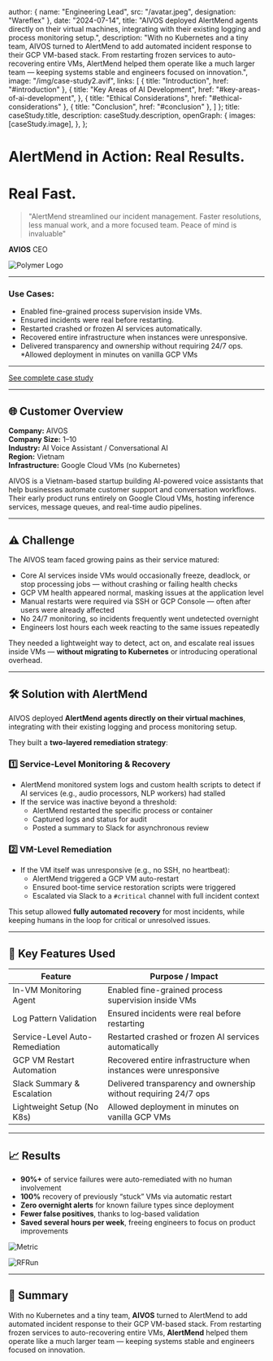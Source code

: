 
  author: { name: "Engineering Lead", src: "/avatar.jpeg", designation: "Wareflex" },
  date: "2024-07-14",
  title: "AIVOS deployed AlertMend agents directly on their virtual machines, integrating with their existing logging and process monitoring setup.",
  description: "With no Kubernetes and a tiny team, AIVOS turned to AlertMend to add automated incident response to their GCP VM-based stack. From restarting frozen services to auto-recovering entire VMs, AlertMend helped them operate like a much larger team — keeping systems stable and engineers focused on innovation.",
  image:
    "/img/case-study2.avif",
  links: [
    { title: "Introduction", href: "#introduction" },
    {
      title: "Key Areas of AI Development",
      href: "#key-areas-of-ai-development",
    },
    { title: "Ethical Considerations", href: "#ethical-considerations" },
    { title: "Conclusion", href: "#conclusion" },
  ]
};
  title: caseStudy.title,
  description: caseStudy.description,
  openGraph: {
    images: [caseStudy.image],
  },
};


# AlertMend in Action: Real Results.
# Real Fast.

> "AlertMend streamlined our incident management. Faster resolutions, less manual work, and a more focused team. Peace of mind is invaluable"

**AVIOS**
CEO

![Polymer Logo](/img/avios-logo.svg)

---

### Use Cases:

* Enabled fine-grained process supervision inside VMs.
* Ensured incidents were real before restarting.
* Restarted crashed or frozen AI services automatically.
* Recovered entire infrastructure when instances were unresponsive.
* Delivered transparency and ownership without requiring 24/7 ops.
*Allowed deployment in minutes on vanilla GCP VMs

---

[See complete case study](https://docs.google.com/document/d/1pg5nKmgesCoJ-uT-8cdxl0tPrJS28xpULC5MqcPZ5qc/edit?usp=sharing)

---
## 🌐 Customer Overview

**Company:** AIVOS  
**Company Size:** 1–10  
**Industry:** AI Voice Assistant / Conversational AI  
**Region:** Vietnam  
**Infrastructure:** Google Cloud VMs (no Kubernetes)

AIVOS is a Vietnam-based startup building AI-powered voice assistants that help businesses automate customer support and conversation workflows. Their early product runs entirely on Google Cloud VMs, hosting inference services, message queues, and real-time audio pipelines.

---

## ⚠️ Challenge

The AIVOS team faced growing pains as their service matured:
- Core AI services inside VMs would occasionally freeze, deadlock, or stop processing jobs — without crashing or failing health checks  
- GCP VM health appeared normal, masking issues at the application level  
- Manual restarts were required via SSH or GCP Console — often after users were already affected  
- No 24/7 monitoring, so incidents frequently went undetected overnight  
- Engineers lost hours each week reacting to the same issues repeatedly  

They needed a lightweight way to detect, act on, and escalate real issues inside VMs — **without migrating to Kubernetes** or introducing operational overhead.

---

## 🛠️ Solution with AlertMend

AIVOS deployed **AlertMend agents directly on their virtual machines**, integrating with their existing logging and process monitoring setup.

They built a **two-layered remediation strategy**:

### 1️⃣ Service-Level Monitoring & Recovery
- AlertMend monitored system logs and custom health scripts to detect if AI services (e.g., audio processors, NLP workers) had stalled  
- If the service was inactive beyond a threshold:  
  - AlertMend restarted the specific process or container  
  - Captured logs and status for audit  
  - Posted a summary to Slack for asynchronous review  

### 2️⃣ VM-Level Remediation
- If the VM itself was unresponsive (e.g., no SSH, no heartbeat):  
  - AlertMend triggered a GCP VM auto-restart  
  - Ensured boot-time service restoration scripts were triggered  
  - Escalated via Slack to a `#critical` channel with full incident context  

This setup allowed **fully automated recovery** for most incidents, while keeping humans in the loop for critical or unresolved issues.

---

## 🔧 Key Features Used

| Feature                        | Purpose / Impact                                              |
|-------------------------------|----------------------------------------------------------------|
| In-VM Monitoring Agent         | Enabled fine-grained process supervision inside VMs           |
| Log Pattern Validation         | Ensured incidents were real before restarting                 |
| Service-Level Auto-Remediation| Restarted crashed or frozen AI services automatically         |
| GCP VM Restart Automation      | Recovered entire infrastructure when instances were unresponsive |
| Slack Summary & Escalation     | Delivered transparency and ownership without requiring 24/7 ops |
| Lightweight Setup (No K8s)     | Allowed deployment in minutes on vanilla GCP VMs             |

---

## 📈 Results

- **90%+** of service failures were auto-remediated with no human involvement  
- **100%** recovery of previously “stuck” VMs via automatic restart  
- **Zero overnight alerts** for known failure types since deployment  
- **Fewer false positives**, thanks to log-based validation  
- **Saved several hours per week**, freeing engineers to focus on product improvements 

![Metric](/img/avios-metric.png)

![RFRun](/img/avios-rfrun.png)

---

## 🧾 Summary

With no Kubernetes and a tiny team, **AIVOS** turned to AlertMend to add automated incident response to their GCP VM-based stack. From restarting frozen services to auto-recovering entire VMs, **AlertMend** helped them operate like a much larger team — keeping systems stable and engineers focused on innovation.
